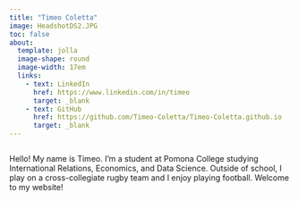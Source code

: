 ```yaml
---
title: "Timeo Coletta"
image: HeadshotDS2.JPG
toc: false
about: 
  template: jolla
  image-shape: round
  image-width: 17em
  links:
    - text: LinkedIn
      href: https://www.linkedin.com/in/timeo
      target: _blank
    - text: GitHub
      href: https://github.com/Timeo-Coletta/Timeo-Coletta.github.io
      target: _blank
---
```


```r
```

Hello! My name is Timeo. I'm a student at Pomona College studying International Relations, Economics, and Data Science. Outside of school, I play on a cross-collegiate rugby team and I enjoy playing football. Welcome to my website!
